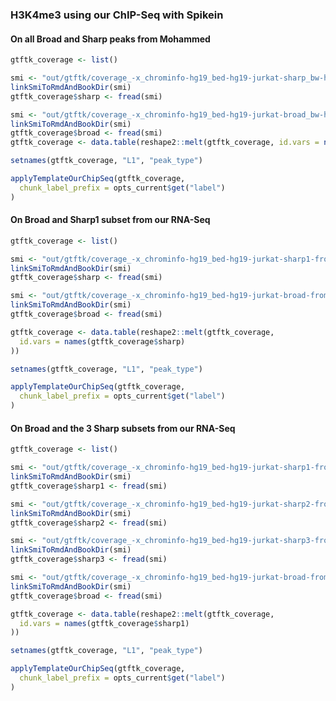 ### H3K4me3 using our ChIP-Seq with Spikein

#### On all Broad and Sharp peaks from Mohammed

```r
gtftk_coverage <- list()

smi <- "out/gtftk/coverage_-x_chrominfo-hg19_bed-hg19-jurkat-sharp_bw-hg19-spikein-h3k4me3-inhibitors.txt"
linkSmiToRmdAndBookDir(smi)
gtftk_coverage$sharp <- fread(smi)

smi <- "out/gtftk/coverage_-x_chrominfo-hg19_bed-hg19-jurkat-broad_bw-hg19-spikein-h3k4me3-inhibitors.txt"
linkSmiToRmdAndBookDir(smi)
gtftk_coverage$broad <- fread(smi)
gtftk_coverage <- data.table(reshape2::melt(gtftk_coverage, id.vars = names(gtftk_coverage$sharp)))

setnames(gtftk_coverage, "L1", "peak_type")

applyTemplateOurChipSeq(gtftk_coverage,
  chunk_label_prefix = opts_current$get("label")
)
```

#### On Broad and Sharp1 subset from our RNA-Seq

```r
gtftk_coverage <- list()

smi <- "out/gtftk/coverage_-x_chrominfo-hg19_bed-hg19-jurkat-sharp1-from-our-rnaseq-subsets_bw-hg19-spikein-h3k4me3-inhibitors.txt"
linkSmiToRmdAndBookDir(smi)
gtftk_coverage$sharp <- fread(smi)

smi <- "out/gtftk/coverage_-x_chrominfo-hg19_bed-hg19-jurkat-broad-from-our-rnaseq-subsets_bw-hg19-spikein-h3k4me3-inhibitors.txt"
linkSmiToRmdAndBookDir(smi)
gtftk_coverage$broad <- fread(smi)

gtftk_coverage <- data.table(reshape2::melt(gtftk_coverage,
  id.vars = names(gtftk_coverage$sharp)
))

setnames(gtftk_coverage, "L1", "peak_type")

applyTemplateOurChipSeq(gtftk_coverage,
  chunk_label_prefix = opts_current$get("label")
)
```

#### On Broad and the 3 Sharp subsets from our RNA-Seq

```r
gtftk_coverage <- list()

smi <- "out/gtftk/coverage_-x_chrominfo-hg19_bed-hg19-jurkat-sharp1-from-our-rnaseq-subsets_bw-hg19-spikein-h3k4me3-inhibitors.txt"
linkSmiToRmdAndBookDir(smi)
gtftk_coverage$sharp1 <- fread(smi)

smi <- "out/gtftk/coverage_-x_chrominfo-hg19_bed-hg19-jurkat-sharp2-from-our-rnaseq-subsets_bw-hg19-spikein-h3k4me3-inhibitors.txt"
linkSmiToRmdAndBookDir(smi)
gtftk_coverage$sharp2 <- fread(smi)

smi <- "out/gtftk/coverage_-x_chrominfo-hg19_bed-hg19-jurkat-sharp3-from-our-rnaseq-subsets_bw-hg19-spikein-h3k4me3-inhibitors.txt"
linkSmiToRmdAndBookDir(smi)
gtftk_coverage$sharp3 <- fread(smi)

smi <- "out/gtftk/coverage_-x_chrominfo-hg19_bed-hg19-jurkat-broad-from-our-rnaseq-subsets_bw-hg19-spikein-h3k4me3-inhibitors.txt"
linkSmiToRmdAndBookDir(smi)
gtftk_coverage$broad <- fread(smi)

gtftk_coverage <- data.table(reshape2::melt(gtftk_coverage,
  id.vars = names(gtftk_coverage$sharp1)
))

setnames(gtftk_coverage, "L1", "peak_type")

applyTemplateOurChipSeq(gtftk_coverage,
  chunk_label_prefix = opts_current$get("label")
)
```

